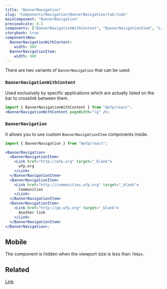 ```yaml
---
title: "BannerNavigation"
slug: "Components/Navigation/BannerNavigation/tab:Code"
mainComponent: "BannerNavigation"
previewScale: 0.3
components: ["BannerNavigationWithContent", "BannerNavigationItem", "Link"]
storybook: true
componentsNew:
  BannerNavigationWithContent:
    width: 900
  BannerNavigationItem:
    width: 900
---
```


There are two variants of `BannerNavigation` that can be used:

### `BannerNavigationWithContent`

Used exclusively by specific applications which are actually listed on the bar to crosslink between them.

```jsx live forceFullWidth
import { BannerNavigationWithContent } from "@wfp/react";
<BannerNavigationWithContent pageWidth="lg" />;
```

### `BannerNavigation`

It allows you to use custom `BannerNavigationItem` components inside.

```jsx live forceFullWidth
import { BannerNavigation } from "@wfp/react";

<BannerNavigation>
  <BannerNavigationItem>
    <Link href="http://wfp.org" target="_blank">
      wfp.org
    </Link>
  </BannerNavigationItem>
  <BannerNavigationItem>
    <Link href="http://communities.wfp.org" target="_blank">
      Communities
    </Link>
  </BannerNavigationItem>
  <BannerNavigationItem>
    <Link href="http://go.wfp.org" target="_blank">
      Another link
    </Link>
  </BannerNavigationItem>
</BannerNavigation>;
```

## Mobile

The component is hidden when the viewport size is less than `768px`.

## Related

[Link](?path=/docs/components-link--link-regular)

